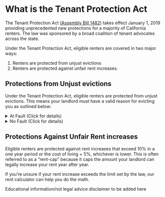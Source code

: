 
# What is the Tenant Protection Act

The Tenant Protection Act [(Assembly Bill 1482)](http://leginfo.legislature.ca.gov/faces/billNavClient.xhtml?bill_id=201920200AB1482) takes effect January 1, 2019 providing unprecedented new protections for a majority of California renters. The law was sponsored by a broad coalition of tenant advocates across the state.

Under the Tenant Protection Act, eligible renters are covered in two major ways:

1. Renters are protected from unjust evictions
2. Renters are protected against unfair rent increases.

## Protections from Unjust evictions

Under the Tenant Protection Act, eligible renters are protected from unjust evictions. This means your landlord must have a valid reason for evicting you as outlined below:

<details>
    <summary>At Fault (Click for details)</summary>
    <ol>
          <li>Failure to pay rent.</li>
          <li>
            Breach of a material term of a lease that continues after a written
            notice of the right to cure. The written notice must provide at
            least three days to cure. If the tenant does not cure, then a
            non-curable notice of termination may be served.
          </li>
          <li>Maintaining, committing, or permitting a nuisance.</li>
          <li>Destruction of property or creating a nuisance.</li>
          <li>
            Failure to sign a lease with similar terms after the expiration of a
            lease.
          </li>
          <li>
            Criminal activity on the property, or criminal activity or criminal
            threat directed at an owner or manager of the property.
          </li>
          <li>Assigning and subletting in violation of the lease.</li>
          <li>Refusal to provide the owner access to the unit.</li>
          <li>Using the premises for an illegal purpose.</li>
          <li>
            Failure of a licensee, agent or employee of the landlord to vacate
            after termination of the relationship.
          </li>
          <li>
            Failure of a tenant to deliver possession after the tenant gives a
            notice to move out or after the landlord and tenant agree in writing
            that the tenant will vacate.
          </li>
        </ol>
</details>
<details>
    <summary>No Fault (Click for details)</summary>
    <ol>
          <li>
            {" "}
            Owner or relative move in only where the original lease or a new
            lease allows for an owner or relative to move in. The eviction must
            be done by an owner or the owner’s spouse, domestic partner,
            children, grandchildren, parents, or grandparents. The original
            lease or new lease must reserve the right to move in an owner or the
            owner’s spouse, domestic partner, children, grandchildren, parents,
            or grandparents.{" "}
          </li>
          <li>Withdrawal of the unit from the rental market.</li>
          <li>
            Where a city or county agency requires the unit to be vacated due to
            uninhabitable conditions.
          </li>
          <li>
            Intent to demolish or substantially remodel a unit. “Substantially
            remodel” means the replacement or substantial modification of any
            structural, electrical, plumbing or mechanical system that requires
            a permit, or the abatement of hazardous material, including lead,
            mold or asbestos that cannot be reasonably accomplished in a safe
            manner with the tenant in the unit and that requires the tenant to
            vacate for more than thirty days. Cosmetic improvements alone,
            including painting, decorating, and minor repairs, do not qualify,
            nor does any work that can be done safely with the tenant in the
            unit.
          </li>
        </ol>
</details>

## Protections Against Unfair Rent increases

Eligible renters are protected against rent increases that exceed 10% in a one year period or the cost of living + 5%, whichever is lower. This is often referred to as a “rent-cap” because it caps the amount your landlord can legally increase your rent year after year.

If you’re unsure if your rent increase exceeds the limit set by the law, our <Link to="/calculator">rent calculator</Link> can help you do the math.

Educational information/not legal advice disclaimer to be added here
